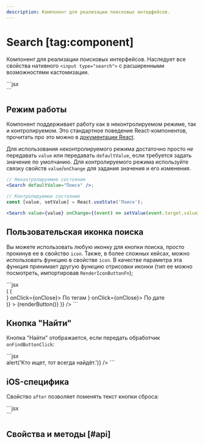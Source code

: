 ```yaml
---
description: Компонент для реализации поисковых интерфейсов.
---
```


<Overview group="utils">

# Search [tag:component]

Компонент для реализации поисковых интерфейсов. Наследует все свойства нативного `<input type="search">`
с расширенными возможностями кастомизации.

</Overview>

<Playground>
  ```jsx
  <Search />
  ```
</Playground>

## Режим работы

Компонент поддерживает работу как в неконтролируемом режиме, так и контролируемом. Это стандартное поведение
React-компонентов, прочитать про это можно в [документации React](https://react.dev/reference/react-dom/components/input#controlling-an-input-with-a-state-variable).

Для использования неконтролируемого режима достаточно просто _не_ передавать `value` или передавать `defaultValue`, если
требуется задать значение по умолчанию.
Для контролируемого режима используйте связку свойств `value`/`onChange` для задания значения и его изменения.

```jsx
// Неконтролируемое состояние
<Search defaultValue="Поиск" />;

// Контролируемое состояние
const [value, setValue] = React.useState('Поиск');

<Search value={value} onChange={(event) => setValue(event.target.value)} />;
```

## Пользовательская иконка поиска

Вы можете использовать любую иконку для кнопки поиска, просто прокинув ее в свойство `icon`.
Также, в более сложных кейсах, можно использовать функцию в свойстве `icon`.
В качестве параметра эта функция принимает другую функцию отрисовки иконки
(тип ее можно посмотреть, импортировав `RenderIconButtonFn`);

<Playground>
  ```jsx
  <Search
    defaultValue="value"
    icon={(renderButton) => (
      <Popover
        content={({ onClose }) => (
          <Div>
            <CellButton before={<Icon28TagOutline />} onClick={onClose}>
              По тегам
            </CellButton>
            <CellButton before={<Icon28CalendarOutline />} onClick={onClose}>
              По дате
            </CellButton>
          </Div>
        )}
      >
        {renderButton(<Icon24Filter />)}
      </Popover>
    )}
  />
  ```
</Playground>

## Кнопка "Найти"

Кнопка "Найти" отображается, если передать обработчик `onFindButtonClick`:

<Playground>
  ```jsx
  <Search defaultValue="Поиск" onFindButtonClick={() => alert('Кто ищет, тот всегда найдёт.')} />
  ```
</Playground>

## iOS-специфика

Свойство `after` позволяет поменять текст кнопки сброса:

<Playground>
  ```jsx
  <Search after="Сброс" />
  ```
</Playground>

## Свойства и методы [#api]

<PropsTable name="Search" />
